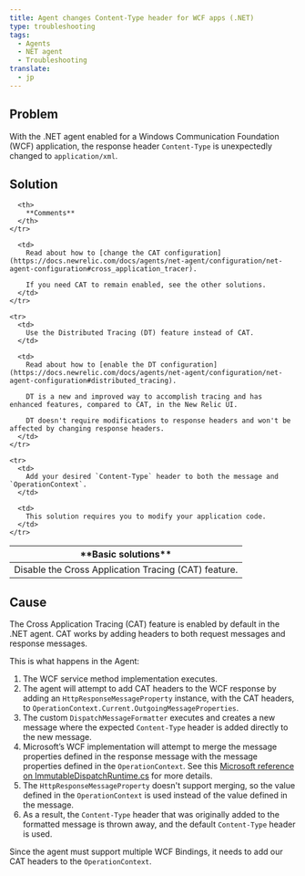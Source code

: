 ```yaml
---
title: Agent changes Content-Type header for WCF apps (.NET)
type: troubleshooting
tags:
  - Agents
  - NET agent
  - Troubleshooting
translate:
  - jp
---
```


## Problem

With the .NET agent enabled for a Windows Communication Foundation (WCF) application, the response header `Content-Type` is unexpectedly changed to `application/xml`.

## Solution

<table>
  <thead>
    <tr>
      <th>
        **Basic solutions**
      </th>

      <th>
        **Comments**
      </th>
    </tr>
  </thead>

  <tbody>
    <tr>
      <td>
        Disable the Cross Application Tracing (CAT) feature.
      </td>

      <td>
        Read about how to [change the CAT configuration](https://docs.newrelic.com/docs/agents/net-agent/configuration/net-agent-configuration#cross_application_tracer).

        If you need CAT to remain enabled, see the other solutions.
      </td>
    </tr>

    <tr>
      <td>
        Use the Distributed Tracing (DT) feature instead of CAT.
      </td>

      <td>
        Read about how to [enable the DT configuration](https://docs.newrelic.com/docs/agents/net-agent/configuration/net-agent-configuration#distributed_tracing).

        DT is a new and improved way to accomplish tracing and has enhanced features, compared to CAT, in the New Relic UI.

        DT doesn't require modifications to response headers and won't be affected by changing response headers.
      </td>
    </tr>

    <tr>
      <td>
        Add your desired `Content-Type` header to both the message and `OperationContext`.
      </td>

      <td>
        This solution requires you to modify your application code.
      </td>
    </tr>
  </tbody>
</table>

## Cause

The Cross Application Tracing (CAT) feature is enabled by default in the .NET agent. CAT works by adding headers to both request messages and response messages.

This is what happens in the Agent:

1. The WCF service method implementation executes.
2. The agent will attempt to add CAT headers to the WCF response by adding an `HttpResponseMessageProperty` instance, with the CAT headers, to `OperationContext.Current.OutgoingMessageProperties`.
3. The custom `DispatchMessageFormatter` executes and creates a new message where the expected `Content-Type` header is added directly to the new message.
4. Microsoft’s WCF implementation will attempt to merge the message properties defined in the response message with the message properties defined in the `OperationContext`. See this [Microsoft reference on ImmutableDispatchRuntime.cs](https://referencesource.microsoft.com/#System.ServiceModel/System/ServiceModel/Dispatcher/ImmutableDispatchRuntime.cs,725) for more details.
5. The `HttpResponseMessageProperty` doesn't support merging, so the value defined in the `OperationContext` is used instead of the value defined in the message.
6. As a result, the `Content-Type` header that was originally added to the formatted message is thrown away, and the default `Content-Type` header is used.

Since the agent must support multiple WCF Bindings, it needs to add our CAT headers to the `OperationContext`.
